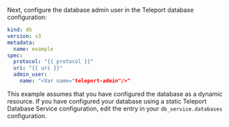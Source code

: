 Next, configure the database admin user in the Teleport database configuration:

```yaml
kind: db
version: v3
metadata:
  name: example
spec:
  protocol: "{{ protocol }}"
  uri: "{{ uri }}"
  admin_user:
    name: "<Var name="teleport-admin"/>"
```

This example assumes that you have configured the database as a dynamic
resource. If you have configured your database using a static Teleport Database
Service configuration, edit the entry in your `db_service.databases`
configuration.

